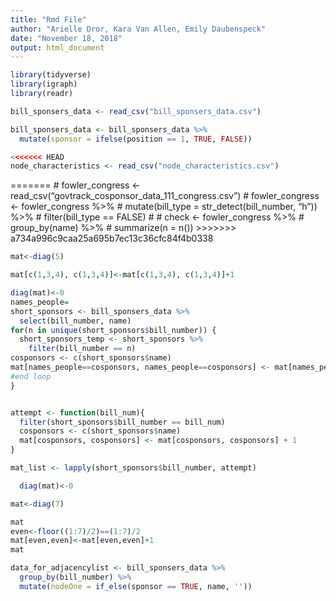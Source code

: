 ```yaml
---
title: "Rmd File"
author: "Arielle Dror, Kara Van Allen, Emily Daubenspeck"
date: "November 18, 2018"
output: html_document
---
```



```r
library(tidyverse)
library(igraph)
library(readr)

bill_sponsers_data <- read_csv("bill_sponsers_data.csv")

bill_sponsers_data <- bill_sponsers_data %>%
  mutate(sponsor = ifelse(position == 1, TRUE, FALSE))

<<<<<<< HEAD
node_characteristics <- read_csv("node_characteristics.csv")
```
=======
# fowler_congress <- read_csv("govtrack_cosponsor_data_111_congress.csv")
# fowler_congress <- fowler_congress %>%
#   mutate(bill_type = str_detect(bill_number, "h")) %>%
#   filter(bill_type == FALSE)
# 
# check <- fowler_congress %>%
#   group_by(name) %>%
#   summarize(n = n())
>>>>>>> a734a996c9caa25a695b7ec13c36cfc84f4b0338

```r
mat<-diag(5)

mat[c(1,3,4), c(1,3,4)]<-mat[c(1,3,4), c(1,3,4)]+1

diag(mat)<-0
names_people=
short_sponsors <- bill_sponsers_data %>%
  select(bill_number, name)
for(n in unique(short_sponsors$bill_number)) {
  short_sponsors_temp <- short_sponsors %>%
    filter(bill_number == n)
cosponsors <- c(short_sponsors$name)
mat[names_people==cosponsors, names_people==cosponsors] <- mat[names_people==cosponsors, names_people==cosponsors] + 1
#end loop
}


attempt <- function(bill_num){
  filter(short_sponsors$bill_number == bill_num)
  cosponsors <- c(short_sponsors$name)
  mat[cosponsors, cosponsors] <- mat[cosponsors, cosponsors] + 1
}

mat_list <- lapply(short_sponsors$bill_number, attempt) 

  diag(mat)<-0
```

```r
mat<-diag(7)

mat
even<-floor((1:7)/2)==(1:7)/2
mat[even,even]<-mat[even,even]+1
mat
```


```r
data_for_adjacencylist <- bill_sponsers_data %>%
  group_by(bill_number) %>%
  mutate(nodeOne = if_else(sponsor == TRUE, name, ''))
  
```